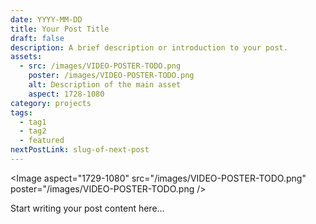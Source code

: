 ```yaml
---
date: YYYY-MM-DD
title: Your Post Title
draft: false
description: A brief description or introduction to your post.
assets:
  - src: /images/VIDEO-POSTER-TODO.png
    poster: /images/VIDEO-POSTER-TODO.png
    alt: Description of the main asset
    aspect: 1728-1080
category: projects
tags:
  - tag1
  - tag2
  - featured
nextPostLink: slug-of-next-post
---
```


<Image
  aspect="1729-1080"
  src="/images/VIDEO-POSTER-TODO.png"
  poster="/images/VIDEO-POSTER-TODO.png
/>

Start writing your post content here…
